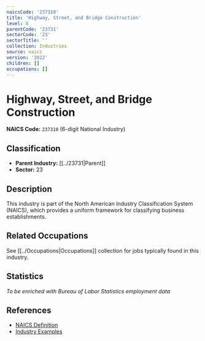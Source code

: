 ```yaml
---
naicsCode: '237310'
title: 'Highway, Street, and Bridge Construction'
level: 6
parentCode: '23731'
sectorCode: '23'
sectorTitle: ''
collection: Industries
source: naics
version: '2022'
children: []
occupations: []
---
```

# Highway, Street, and Bridge Construction

**NAICS Code:** `237310` (6-digit National Industry)

## Classification

- **Parent Industry:** [[../23731|Parent]]
- **Sector:** 23

## Description

This industry is part of the North American Industry Classification System (NAICS), which provides a uniform framework for classifying business establishments.

## Related Occupations

See [[../Occupations|Occupations]] collection for jobs typically found in this industry.

## Statistics

*To be enriched with Bureau of Labor Statistics employment data*

## References

- [NAICS Definition](https://www.census.gov/naics/)
- [Industry Examples](https://www.census.gov/naics/2022NAICS/)

